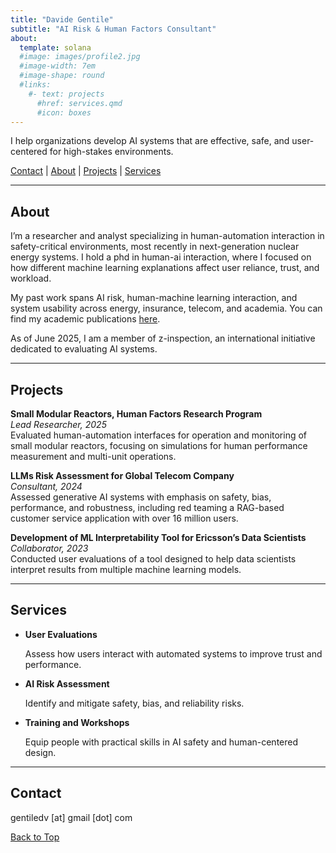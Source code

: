 ```yaml
---
title: "Davide Gentile"
subtitle: "AI Risk & Human Factors Consultant"
about:
  template: solana
  #image: images/profile2.jpg
  #image-width: 7em
  #image-shape: round
  #links:
    #- text: projects
      #href: services.qmd
      #icon: boxes
---
```


```{=html}
<!-- ## Davide Gentile

**Hi, welcome to my website**

I'm a researcher and analyst specializing in human-automation interaction in safety-critical environments, most recently in the context of small modular reactors. I hold a phd in human-in-the-loop explainability, a field that studies how to design AI systems that are transparent and usable for the people who use them.

My past work spans AI risk, human-machine learning interaction, and system usability across energy, insurance, telecom, and academia. You can find my academic publications [here](publications.qmd).

As of June 2025, I am a member of z-inspection, an international initiative dedicated to evaluating AI systems.

I offer consulting services in user evaluations and AI risk assessment.

Projects \| Publications \| Services \| Contact -->
```
<a id="top"></a> I help organizations develop AI systems that are effective, safe, and user-centered for high-stakes environments.

[Contact](#contact) \| [About](#about) \| [Projects](#projects) \| [Services](#services)

------------------------------------------------------------------------

## About {#about}

I'm a researcher and analyst specializing in human-automation interaction in safety-critical environments, most recently in next-generation nuclear energy systems. I hold a phd in human-ai interaction, where I focused on how different machine learning explanations affect user reliance, trust, and workload.

My past work spans AI risk, human-machine learning interaction, and system usability across energy, insurance, telecom, and academia. You can find my academic publications [here](publications.qmd).

As of June 2025, I am a member of z-inspection, an international initiative dedicated to evaluating AI systems.

------------------------------------------------------------------------

## Projects {#projects}

**Small Modular Reactors, Human Factors Research Program**\
*Lead Researcher, 2025*\
Evaluated human-automation interfaces for operation and monitoring of small modular reactors, focusing on simulations for human performance measurement and multi-unit operations.

**LLMs Risk Assessment for Global Telecom Company**\
*Consultant, 2024*\
Assessed generative AI systems with emphasis on safety, bias, performance, and robustness, including red teaming a RAG-based customer service application with over 16 million users.

**Development of ML Interpretability Tool for Ericsson's Data Scientists**\
*Collaborator, 2023*\
Conducted user evaluations of a tool designed to help data scientists interpret results from multiple machine learning models.

------------------------------------------------------------------------

## Services {#services}

-   **User Evaluations**

    Assess how users interact with automated systems to improve trust and performance.

-   **AI Risk Assessment**

    Identify and mitigate safety, bias, and reliability risks.

-   **Training and Workshops**

    Equip people with practical skills in AI safety and human-centered design.

------------------------------------------------------------------------

## Contact {#contact}

gentiledv \[at\] gmail \[dot\] com

[Back to Top](#top){.btn .btn-outline-primary}
